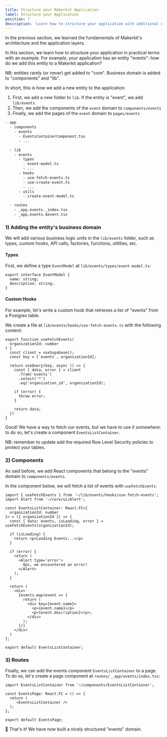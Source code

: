 ```yaml
---
title: Structure your Makerkit Application
label: Structure your Application
position: 7
description: 'Learn how to structure your application with additional entities and business logic'
---
```


In the previous section, we learned the fundamentals of Makerkit's architecture and the application layers.

In this section, we learn how to structure your application in practical terms with an example. For example, your application has an entity "events": how do we add this entity to a Makerkit application?

<Alert type='info'>
NB: entities rarely (or never) get added to "core". Business domain is added to "components" and "lib".
</Alert>

In short, this is how we add a new entity to the application:

1. First, we add a new folder to `lib`. If the entity is "event", we add `lib/events`.
2. Then, we add the components of the `event` domain to `components/events`
3. Finally, we add the pages of the `event` domain to `pages/events`

```txt title="Structure"
- app
  - components
    - events
      - EventsContainerComponent.tsx
      - ...

  - lib
    - events
      - types
        - event-model.ts
        - ...
      - hooks
        - use-fetch-events.ts
        - use-create-event.ts
        - ...
      - utils
        - create-event-model.ts

  - routes
    - _app.events._index.tsx
    - _app.events.$event.tsx
```

### 1) Adding the entity's business domain

We will add various business logic units in the `lib/events` folder, such as types, custom hooks, API calls, factories, functions, utilities, etc.

#### Types

First, we define a type `EventModel` at `lib/events/types/event-model.ts`:

```tsx title="lib/events/types/event-model.ts"
export interface EventModel {
  name: string;
  description: string;
}
```

#### Custom Hooks

For example, let's write a custom hook that retrieves a list of "events" from a Postgres table.

We create a file at `lib/events/hooks/use-fetch-events.ts` with the following content:

```tsx title="src/lib/events/hooks/use-fetch-events.ts"
export function useFetchEvents(
  organizationId: number
) {
  const client = useSupabase();
  const key = [`events`, organizationId];

  return useQuery(key, async () => {
    const { data, error } = client
      .from('events')
      .select('*')
      .eq('organization_id', organizationId);

    if (error) {
      throw error;
    }

    return data;
  })
}
```

Good! We have a way to fetch our events, but we have to use it somewhere: to do so, let's create a component `EventsListContainer`. 

<Alert type='warn'>
  NB: remember to update add the required Row Level Security policies to protect your tables.
</Alert>

### 2) Components

As said before, we add React components that belong to the "events" domain to `components/events`. 

In the component below, we will fetch a list of events with `useFetchEvents`:

```tsx title="components/events/EventsListContainer.tsx"
import { useFetchEvents } from '~/lib/events/hooks/use-fetch-events';
import Alert from '~/core/ui/Alert';

const EventsListContainer: React.FC<{
  organizationId: number
}> = ({ organizationId }) => {
  const { data: events, isLoading, error } = useFetchEvents(organizationId);

  if (isLoading) {
    return <p>Loading Events...</p>
  }

  if (error) {
    return (
      <Alert type='error'>
        Ops, we encountered an error!
      </Alert>
    );
  }

  return (
    <div>
      {events.map(event => {
        return (
          <div key={event.name}>
            <p>{event.name}</p>
            <p>{event.description}</p>;
          </div>
        );
      })}
    </div>
  )
};

export default EventsListContainer;
```

### 3) Routes

Finally, we can add the events component `EventsListContainer` to a page. To do so, let's create a page component at `routes/__app/events/index.tsx`:

```tsx title="routes/_app.events._index.tsx"
import EventsListContainer from '~/components/EventsListContainer';

const EventsPage: React.FC = () => {
  return (
     <EventsListContainer />
  );
};

export default EventsPage;
```

🎉 That's it! We have now built a nicely structured "events" domain.